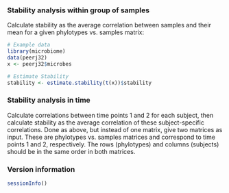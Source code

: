 ### Stability analysis within group of samples

Calculate stability as the average correlation between samples and their mean for a given phylotypes vs. samples matrix:

```r
# Example data
library(microbiome)
data(peerj32)
x <- peerj32$microbes

# Estimate Stability
stability <- estimate.stability(t(x))$stability
```

### Stability analysis in time

Calculate correlations between time points 1 and 2 for each subject,
then calculate stability as the average correlation of these
subject-specific correlations. Done as above, but instead of one
matrix, give two matrices as input. These are phylotypes vs. samples
matrices and correspond to time points 1 and 2, respectively. The rows
(phylotypes) and columns (subjects) should be in the same order in
both matrices.


### Version information

```r
sessionInfo()
```

